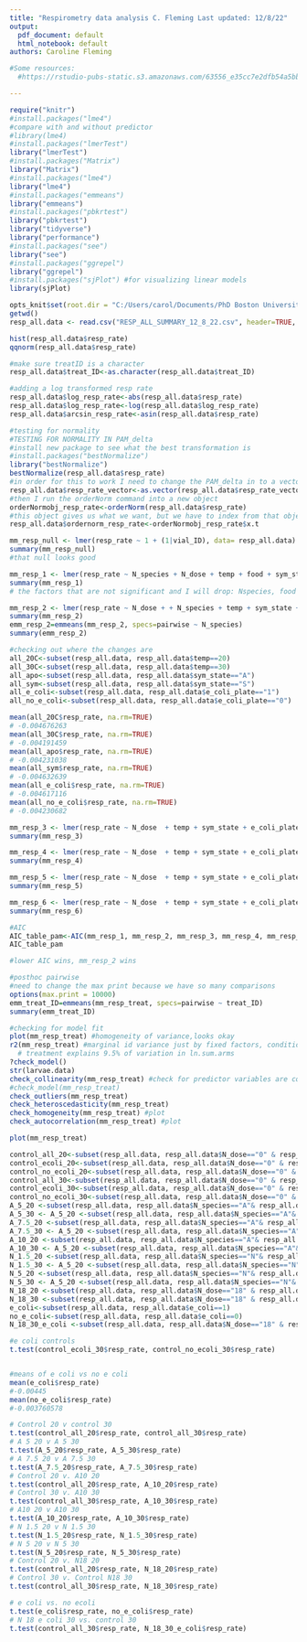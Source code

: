---
title: "Respirometry data analysis C. Fleming Last updated: 12/8/22"
output:
  pdf_document: default
  html_notebook: default
authors: Caroline Fleming

#Some resources:
  #https://rstudio-pubs-static.s3.amazonaws.com/63556_e35cc7e2dfb54a5bb551f3fa4b3ec4ae.html

---

```{r Setting up all packages}
require("knitr")
#install.packages("lme4")
#compare with and without predictor
#library(lme4)
#install.packages("lmerTest")
library("lmerTest")
#install.packages("Matrix")
library("Matrix")
#install.packages("lme4")
library("lme4")
#install.packages("emmeans")
library("emmeans")
#install.packages("pbkrtest")
library("pbkrtest")
library("tidyverse")
library("performance")
#install.packages("see")
library("see")
#install.packages("ggrepel")
library("ggrepel")
#install.packages("sjPlot") #for visualizing linear models
library(sjPlot)

```


```{r Set working directory and upload data}
opts_knit$set(root.dir = "C:/Users/carol/Documents/PhD Boston University 2019-/Chapter_2_Ecotox/Summer_2022_N_Ecotox")
getwd()
resp_all.data <- read.csv("RESP_ALL_SUMMARY_12_8_22.csv", header=TRUE, sep=",",stringsAsFactors = FALSE)

hist(resp_all.data$resp_rate)
qqnorm(resp_all.data$resp_rate)

#make sure treatID is a character
resp_all.data$treat_ID<-as.character(resp_all.data$treat_ID)

#adding a log transformed resp rate
resp_all.data$log_resp_rate<-abs(resp_all.data$resp_rate)
resp_all.data$log_resp_rate<-log(resp_all.data$log_resp_rate)
resp_all.data$arcsin_resp_rate<-asin(resp_all.data$resp_rate)

#testing for normality
#TESTING FOR NORMALITY IN PAM_delta
#install new package to see what the best transformation is
#install.packages("bestNormalize")
library("bestNormalize")
bestNormalize(resp_all.data$resp_rate)
#in order for this to work I need to change the PAM_delta in to a vector
resp_all.data$resp_rate_vector<-as.vector(resp_all.data$resp_rate_vector)
#then I run the orderNorm command into a new object
orderNormobj_resp_rate<-orderNorm(resp_all.data$resp_rate)
#this object gives us what we want, but we have to index from that object and put it in a new column
resp_all.data$ordernorm_resp_rate<-orderNormobj_resp_rate$x.t
```



```{r linear models}
mm_resp_null <- lmer(resp_rate ~ 1 + (1|vial_ID), data= resp_all.data)
summary(mm_resp_null)
#that null looks good

mm_resp_1 <- lmer(resp_rate ~ N_species + N_dose + temp + food + sym_state + e_coli_plate + (1|vial_ID), data= resp_all.data)
summary(mm_resp_1)
# the factors that are not significant and I will drop: Nspecies, food

mm_resp_2 <- lmer(resp_rate ~ N_dose + + N_species + temp + sym_state + e_coli_plate + (1|vial_ID), data= resp_all.data)
summary(mm_resp_2)
emm_resp_2=emmeans(mm_resp_2, specs=pairwise ~ N_species)
summary(emm_resp_2)

#checking out where the changes are
all_20C<-subset(resp_all.data, resp_all.data$temp==20)
all_30C<-subset(resp_all.data, resp_all.data$temp==30)
all_apo<-subset(resp_all.data, resp_all.data$sym_state=="A")
all_sym<-subset(resp_all.data, resp_all.data$sym_state=="S")
all_e_coli<-subset(resp_all.data, resp_all.data$e_coli_plate=="1")
all_no_e_coli<-subset(resp_all.data, resp_all.data$e_coli_plate=="0")

mean(all_20C$resp_rate, na.rm=TRUE)
# -0.004676263
mean(all_30C$resp_rate, na.rm=TRUE)
# -0.004191459
mean(all_apo$resp_rate, na.rm=TRUE)
# -0.004231038
mean(all_sym$resp_rate, na.rm=TRUE)
# -0.004632639
mean(all_e_coli$resp_rate, na.rm=TRUE)
# -0.004617116
mean(all_no_e_coli$resp_rate, na.rm=TRUE)
# -0.004230682

mm_resp_3 <- lmer(resp_rate ~ N_dose  + temp + sym_state + e_coli_plate + N_dose*temp + N_dose*sym_state + sym_state*temp + (1|vial_ID), data= resp_all.data)
summary(mm_resp_3)

mm_resp_4 <- lmer(resp_rate ~ N_dose  + temp + sym_state + e_coli_plate +  N_dose*sym_state + sym_state*temp + (1|vial_ID), data= resp_all.data)
summary(mm_resp_4)

mm_resp_5 <- lmer(resp_rate ~ N_dose  + temp + sym_state + e_coli_plate + sym_state*temp + (1|vial_ID), data= resp_all.data)
summary(mm_resp_5)

mm_resp_6 <- lmer(resp_rate ~ N_dose  + temp + sym_state + e_coli_plate +  N_dose*sym_state + (1|vial_ID), data= resp_all.data)
summary(mm_resp_6)

#AIC 
AIC_table_pam<-AIC(mm_resp_1, mm_resp_2, mm_resp_3, mm_resp_4, mm_resp_5, mm_resp_6)
AIC_table_pam

#lower AIC wins, mm_resp_2 wins
```


```{r linear models}
#posthoc pairwise
#need to change the max print because we have so many comparisons
options(max.print = 10000)   
emm_treat_ID=emmeans(mm_resp_treat, specs=pairwise ~ treat_ID)
summary(emm_treat_ID)

#checking for model fit
plot(mm_resp_treat) #homogeneity of variance,looks okay
r2(mm_resp_treat) #marginal id variance just by fixed factors, conditional includes variance explained by random factor
  # treatment explains 9.5% of variation in ln.sum.arms
?check_model()
str(larvae.data)
check_collinearity(mm_resp_treat) #check for predictor variables are correlated
#check_model(mm_resp_treat)
check_outliers(mm_resp_treat)
check_heteroscedasticity(mm_resp_treat)
check_homogeneity(mm_resp_treat) #plot
check_autocorrelation(mm_resp_treat) #plot

plot(mm_resp_treat)
```






```{r T TEST FOR UROP}
control_all_20<-subset(resp_all.data, resp_all.data$N_dose=="0" & resp_all.data$temp=="20")
control_ecoli_20<-subset(resp_all.data, resp_all.data$N_dose=="0" & resp_all.data$temp=="20" & resp_all.data$e_coli=="1")
control_no_ecoli_20<-subset(resp_all.data, resp_all.data$N_dose=="0" & resp_all.data$temp=="20" & resp_all.data$e_coli=="0")
control_all_30<-subset(resp_all.data, resp_all.data$N_dose=="0" & resp_all.data$temp=="30")
control_ecoli_30<-subset(resp_all.data, resp_all.data$N_dose=="0" & resp_all.data$temp=="30" & resp_all.data$e_coli=="1")
control_no_ecoli_30<-subset(resp_all.data, resp_all.data$N_dose=="0" & resp_all.data$temp=="30" & resp_all.data$e_coli=="0")
A_5_20 <-subset(resp_all.data, resp_all.data$N_species=="A"& resp_all.data$N_dose=="5" & resp_all.data$temp=="20")
A_5_30 <- A_5_20 <-subset(resp_all.data, resp_all.data$N_species=="A"& resp_all.data$N_dose=="5" & resp_all.data$temp=="30")
A_7.5_20 <-subset(resp_all.data, resp_all.data$N_species=="A"& resp_all.data$N_dose=="7.5" & resp_all.data$temp=="20")
A_7.5_30 <- A_5_20 <-subset(resp_all.data, resp_all.data$N_species=="A"& resp_all.data$N_dose=="7.5" & resp_all.data$temp=="30")
A_10_20 <-subset(resp_all.data, resp_all.data$N_species=="A"& resp_all.data$N_dose=="10" & resp_all.data$temp=="20")
A_10_30 <- A_5_20 <-subset(resp_all.data, resp_all.data$N_species=="A"& resp_all.data$N_dose=="10" & resp_all.data$temp=="30")
N_1.5_20 <-subset(resp_all.data, resp_all.data$N_species=="N"& resp_all.data$N_dose=="1.5" & resp_all.data$temp=="20")
N_1.5_30 <- A_5_20 <-subset(resp_all.data, resp_all.data$N_species=="N"& resp_all.data$N_dose=="1.5" & resp_all.data$temp=="30")
N_5_20 <-subset(resp_all.data, resp_all.data$N_species=="N"& resp_all.data$N_dose=="5" & resp_all.data$temp=="20")
N_5_30 <- A_5_20 <-subset(resp_all.data, resp_all.data$N_species=="N"& resp_all.data$N_dose=="5" & resp_all.data$temp=="30")
N_18_20 <-subset(resp_all.data, resp_all.data$N_dose=="18" & resp_all.data$temp=="20")
N_18_30 <-subset(resp_all.data, resp_all.data$N_dose=="18" & resp_all.data$temp=="30")
e_coli<-subset(resp_all.data, resp_all.data$e_coli==1)
no_e_coli<-subset(resp_all.data, resp_all.data$e_coli==0)
N_18_30_e_coli <-subset(resp_all.data, resp_all.data$N_dose=="18" & resp_all.data$temp=="30" & resp_all.data$e_coli==1)

#e coli controls
t.test(control_ecoli_30$resp_rate, control_no_ecoli_30$resp_rate)


#means of e coli vs no e coli
mean(e_coli$resp_rate)
#-0.00445
mean(no_e_coli$resp_rate)
#-0.003760578

# Control 20 v control 30
t.test(control_all_20$resp_rate, control_all_30$resp_rate)
# A 5 20 v A 5 30
t.test(A_5_20$resp_rate, A_5_30$resp_rate)
# A 7.5 20 v A 7.5 30
t.test(A_7.5_20$resp_rate, A_7.5_30$resp_rate)
# Control 20 v. A10 20
t.test(control_all_20$resp_rate, A_10_20$resp_rate)
# Control 30 v. A10 30
t.test(control_all_30$resp_rate, A_10_30$resp_rate)
# A10 20 v A10 30
t.test(A_10_20$resp_rate, A_10_30$resp_rate)
# N 1.5 20 v N 1.5 30
t.test(N_1.5_20$resp_rate, N_1.5_30$resp_rate)
# N 5 20 v N 5 30
t.test(N_5_20$resp_rate, N_5_30$resp_rate)
# Control 20 v. N18 20
t.test(control_all_20$resp_rate, N_18_20$resp_rate)
# Control 30 v. Control N18 30
t.test(control_all_30$resp_rate, N_18_30$resp_rate)

# e coli vs. no ecoli 
t.test(e_coli$resp_rate, no_e_coli$resp_rate)
# N 18 e coli 30 vs. control 30
t.test(control_all_30$resp_rate, N_18_30_e_coli$resp_rate)
       
```
